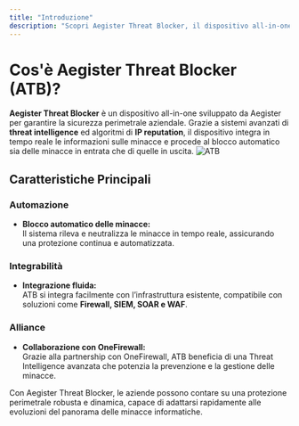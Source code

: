 ```yaml
---
title: "Introduzione"
description: "Scopri Aegister Threat Blocker, il dispositivo all-in-one per la protezione della sicurezza perimetrale aziendale."
---
```


# Cos'è Aegister Threat Blocker (ATB)?

**Aegister Threat Blocker** è un dispositivo all-in-one sviluppato da Aegister per garantire la sicurezza perimetrale aziendale. Grazie a sistemi avanzati di **threat intelligence** ed algoritmi di **IP reputation**, il dispositivo integra in tempo reale le informazioni sulle minacce e procede al blocco automatico sia delle minacce in entrata che di quelle in uscita.
![ATB](/images/atb.png)

## Caratteristiche Principali

### Automazione
- **Blocco automatico delle minacce:**  
  Il sistema rileva e neutralizza le minacce in tempo reale, assicurando una protezione continua e automatizzata.

### Integrabilità
- **Integrazione fluida:**  
  ATB si integra facilmente con l’infrastruttura esistente, compatibile con soluzioni come **Firewall, SIEM, SOAR e WAF**.

### Alliance
- **Collaborazione con OneFirewall:**  
  Grazie alla partnership con OneFirewall, ATB beneficia di una Threat Intelligence avanzata che potenzia la prevenzione e la gestione delle minacce.

Con Aegister Threat Blocker, le aziende possono contare su una protezione perimetrale robusta e dinamica, capace di adattarsi rapidamente alle evoluzioni del panorama delle minacce informatiche.